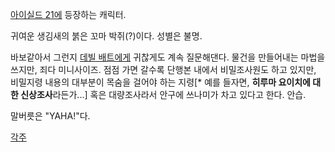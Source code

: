 [[아이실드 21]]에 등장하는 캐릭터.

귀여운 생김새의 붉은 꼬마 박쥐(?)이다. 성별은 불명.

바보같아서 그런지 [[데빌 배트]]에게 귀찮게도 계속 질문해댄다. 물건을 만들어내는 마법을 쓰지만, 죄다 미니사이즈. 점점 가면 갈수록 단행본 내에서 비밀조사원도 하고 있지만, 비밀지령 내용의 대부분이 목숨을 걸어야 하는 지령[* 예를 들자면, '''히루마 요이치에 대한 신상조사'''라든가...] 혹은 대량조사라서 안구에 쓰나미가 차고 있다고 한다. 안습.

말버릇은 "YAHA!"다.



[[각주]]
